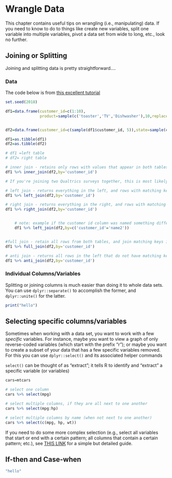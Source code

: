 # Wrangle Data

This chapter contains useful tips on wrangling (i.e., manipulating) data. If you need to know to do to things like create new variables, split one variable into multiple variables, pivot a data set from wide to long, etc., look no further.

## Joining or Splitting

Joining and splitting data is pretty straightforward....

### Data

The code below is from [this excellent tutorial](https://www.youtube.com/watch?v=SCdmyyoudb8&t=23s)

```r
set.seed(2018)

df1=data.frame(customer_id=c(1:10),
               product=sample(c('toaster','TV','Dishwasher'),10,replace = TRUE))


df2=data.frame(customer_id=c(sample(df1$customer_id, 5)),state=sample(c('New York','California'),5,replace = TRUE))

df1=as.tibble(df1)
df2=as.tibble(df2)

# df1 =left table
# df2= right table

# inner join - retains only rows with values that appear in both tables, and matches by keys
df1 %>% inner_join(df2,by='customer_id')

# If you're joining two Qualtrics surveys together, this is most likely the one you want to use (e.g. matching by participant name, and only keeping rows in the joined data set for participants that have responses logged in both survey 1 and survey 2

# left join - returns everything in the left, and rows with matching keys in the right
df1 %>% left_join(df2,by='customer_id')

# right join - returns everything in the right, and rows with matching keys in the left
df1 %>% right_join(df2,by='customer_id')


    # note: example if the customer id column was named something different in the second df
    df1 %>% left_join(df2,by=c('customer_id'='name2'))


#full join - retain all rows from both tables, and join matching keys in both right and left
df1 %>% full_join(df2,by='customer_id')

# anti join - returns all rows in the left that do not have matching keys in the right
df1 %>% anti_join(df2,by='customer_id')

```


### Individual Columns/Variables

Splitting or joining columns is much easier than doing it to whole data sets. You can use `dplyr::separate()` to accomplish the former, and `dplyr::unite()` for the latter.

```r
print("hello")
```


## Selecting specific columns/variables

Sometimes when working with a data set, you want to work with a few *specific* variables. For instance, maybe you want to view a graph of only reverse-coded variables (which start with the prefix "r"); or maybe you want to create a subset of your data that has a few specific variables removed. For this you can use `dplyr::select()` and its associated helper commands

`select()` can be thought of as "extract"; it tells R to identify and "extract" a specific variable (or variables)


```r
cars=mtcars

# select one column
cars %>% select(mpg)

# select multiple columns, if they are all next to one another
cars %>% select(mpg:hp)

# select multiple columns by name (when not next to one another)
cars %>% select(c(mpg, hp, wt))
```


If you need to do some more complex selection (e.g., select all variables that start or end with a certain pattern; all columns that contain a certain pattern; etc.), see [THIS LINK](https://tidyselect.r-lib.org/reference/language.html) for a simple but detailed guide.



## If-then and Case-when

```r
"hello"
```



